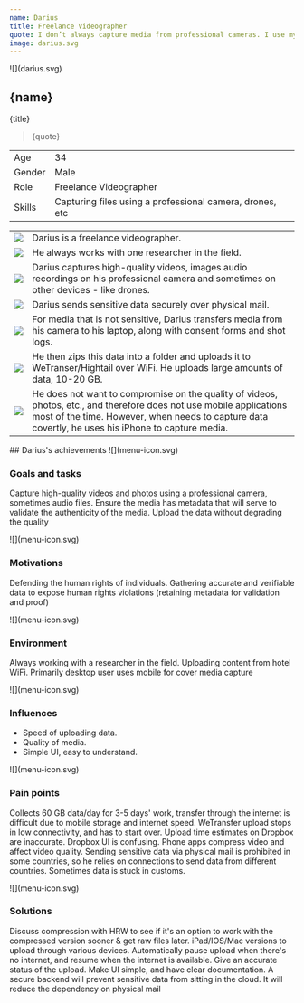 ```yaml
---
name: Darius
title: Freelance Videographer
quote: I don’t always capture media from professional cameras. I use my iPhone when I need to be discreet.
image: darius.svg
---
```



<ProfileSection>
![](darius.svg)

## **{name}**

{title}

> {quote}

|        |                                                          |
| ------ | -------------------------------------------------------- |
| Age    | 34                                                       |
| Gender | Male                                                     |
| Role   | Freelance Videographer                                   |
| Skills | Capturing files using a professional camera, drones, etc |

|                    |                                                                                                                                                                                                                            |
| ------------------ | -------------------------------------------------------------------------------------------------------------------------------------------------------------------------------------------------------------------------- |
| ![](folder.svg)    | Darius is a freelance videographer.                                                                                                                                                                                        |
| ![](folder.svg)    | He always works with one researcher in the field.                                                                                                                                                                          |
| ![](play.svg)      | Darius captures high-quality videos, images audio recordings on his professional camera and sometimes on other devices - like drones.                                                                                      |
| ![](hands.svg)     | Darius sends sensitive data securely over physical mail.                                                                                                                                                                   |
| ![](website.svg)   | For media that is not sensitive, Darius transfers media from his camera to his laptop, along with consent forms and shot logs.                                                                                             |
| ![](checkmark.svg) | He then zips this data into a folder and uploads it to WeTranser/Hightail over WiFi. He uploads large amounts of data, 10-20 GB.                                                                                           |
| ![](squares.svg)   | He does not want to compromise on the quality of videos, photos, etc., and therefore does not use mobile applications most of the time. However, when needs to capture data covertly, he uses his iPhone to capture media. |

</ProfileSection>
<AchievementsSection>
    ## Darius's achievements

<AchievementItem>
![](menu-icon.svg)

### Goals and tasks

Capture high-quality videos and photos using a professional camera, sometimes audio files. Ensure the media has metadata that will serve to validate the authenticity of the media. Upload the data without degrading the quality

</AchievementItem>
<AchievementItem>
![](menu-icon.svg)

### Motivations

Defending the human rights of individuals. Gathering accurate and verifiable data to expose human rights violations (retaining metadata for validation and proof)

</AchievementItem>
<AchievementItem>
![](menu-icon.svg)

### Environment

Always working with a researcher in the field. Uploading content from hotel WiFi. Primarily desktop user uses mobile for cover media capture

</AchievementItem>

<AchievementItem>
![](menu-icon.svg)

### Influences

- Speed of uploading data.
- Quality of media.
- Simple UI, easy to understand.

</AchievementItem>
<AchievementItem>
![](menu-icon.svg)

### Pain points

Collects 60 GB data/day for 3-5 days' work, transfer through the internet is difficult due to mobile storage and internet speed. WeTransfer upload stops in low connectivity, and has to start over. Upload time estimates on Dropbox are inaccurate. Dropbox UI is confusing. Phone apps compress video and affect video quality. Sending sensitive data via physical mail is prohibited in some countries, so he relies on connections to send data from different countries. Sometimes data is stuck in customs.

</AchievementItem>
<AchievementItem>
![](menu-icon.svg)

### Solutions

Discuss compression with HRW to see if it's an option to work with the compressed version sooner & get raw files later. iPad/IOS/Mac versions to upload through various devices. Automatically pause upload when there's no internet, and resume when the internet is available. Give an accurate status of the upload. Make UI simple, and have clear documentation. A secure backend will prevent sensitive data from sitting in the cloud. It will reduce the dependency on physical mail

</AchievementItem>
</AchievementsSection>
